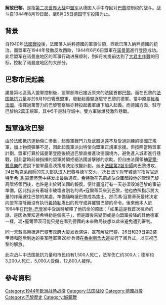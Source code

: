 {{Expand|time=2010-04-08}} 
{{noteTA
|1=zh-tw:柯爾提茲; zh-hans:寇尔蒂茨; zh:寇爾蒂茨;
|2=zh-hans:霸王行动; zh-hant:大君主作戰;
}}

{{Infobox Military Conflict
|conflict=解放巴黎
|partof=[[第二次世界大戰|第二次世界大戰]][[諾曼第戰役|諾曼第戰役]]
|image=[[File:Crowds_of_French_patriots_line_the_Champs_Elysees-edit2.jpg|300px]]
|caption=大批法國民眾於1944年8月25日觀看[[法國第2裝甲師|法國第2裝甲師]]的[[M8自走炮|坦克]]及[[M3半履帶車|半履帶車]]通過在[[巴黎凱旋門|巴黎凱旋門]]前的[[香榭麗舍大道|香榭麗舍大道]]
|date=1944年8月19日—1944年8月25日
|place=[[法國|法國]][[巴黎|巴黎]]及郊區
|result=盟軍勝利，解放巴黎
|combatant1={{flagicon|France}} [[法蘭西共和國臨時政府|法國]]
* [[File:Flag_of_Free_France_(1940-1944).svg|22px]] [[法國抵抗運動|法國抵抗運動]]
[[File:US_flag_48_stars.svg|22px]] [[美國|美國]]
|combatant2=[[File:Flag_of_Germany_1933.svg|22px]] [[納粹德國|納粹德國]]
|commander1= [[File:Flag_of_Free_France_(1940-1944).svg|22px]] [[菲利浦·勒克萊爾|菲利浦·勒克萊爾]]<br> [[File:Flag_of_Free_France_(1940-1944).svg|22px]] {{link-en|亨利·羅爾-唐吉|Henri Rol-Tanguy}}<br /> [[File:Flag_of_Free_France_(1940-1944).svg|22px]] [[雅克·沙邦-戴爾馬|雅克·沙邦-戴爾馬]]<br>[[File:US_flag_48_stars.svg|22px]] {{link-en|雷蒙德·奧斯卡·巴頓|Raymond O. Barton}}
|commander2= {{flagicon|Nazi Germany}} [[迪特里希·馮·寇爾蒂茨|迪特里希·馮·寇爾蒂茨]] {{投降}}
|strength1=[[法國第2裝甲師|法國第2裝甲師]]<br />[[法國抵抗運動|法國抵抗運動]]<br />[[第4裝甲師_(美國)|美軍第4裝甲師]]
|strength2=5,000人在巴黎城內、15,000人在城外
|casualties1= '''法國抵抗運動：'''<br>1,500人陣亡<ref name="Libération de Paris">{{Cite web |url=http://gaminsdulux.fr/ce2cm1/histoire/lib-paris.pdf |title=Libération de Paris |access-date=2010-03-17 |archive-url=https://web.archive.org/web/20090319135502/http://gaminsdulux.fr/ce2cm1/histoire/lib-paris.pdf |archive-date=2009-03-19 |dead-url=yes }}</ref><br>'''自由法國：'''<br>130人陣亡<br>319人受傷<ref> History Channel: The Lost evidence-Liberation of Paris </ref><br>'''美軍：<br>'''未知<ref>{{Cite web |url=http://www.liberation-de-paris.gilles-primout.fr/americains.htm |title=Libération de Paris forces américaines |access-date=2010-03-17 |archive-date=2012-02-20 |archive-url=https://web.archive.org/web/20120220144122/http://www.liberation-de-paris.gilles-primout.fr/americains.htm |dead-url=no }}</ref>
|casualties2= 3,200人陣亡<br>5,000人受傷<br>12,800人被俘<ref name="Libération de Paris"/>
|}}
{{Campaignbox Western Front (World War II)}}
{{Campaignbox 自由法國在第二次世界大戰期間的軍事行動}}

'''解放巴黎'''，是指[[第二次世界大战|第二次世界大战]]中[[盟军|盟军]]从德国人手中夺回对[[巴黎|巴黎]]控制权的战斗。战斗自1944年8月19日起，至8月25日德国守军投降为止。

==背景==
自1940年[[法國戰役|法國戰役]]後，法國落入納粹德國的軍事佔領，西歐已落入納粹德國的統治。而盟軍在1944年發動反攻西歐，1944年6月6日盟軍在[[諾曼第|諾曼第]]進行[[諾曼第登陸|登陸]]成功。此后盟军在诺曼底地区的军事行动进展顺利，到8月初提前达到了[[大君主作戰|大君主作戰]]的目标，控制了诺曼底地区的大部分。

==巴黎市民起義==
諾曼第地區落入盟軍控制後，盟軍部隊已接近原來的法國首都[[巴黎|巴黎]]。而在巴黎的[[法國抵抗運動|法国抵抗力量]]亦於8月19日響應盟軍，發動起義驅逐駐守巴黎的德軍。當中原屬[[維希法國|維希法國]]，指揮過萬警力的巴黎警察局亦轉投起義軍旗下加入起義。而德國方面，駐守巴黎約2萬正規軍，其中5千是駐守城中。雙方軍隊爆發激烈巷戰。

==盟軍進攻巴黎==
由於法國抵抗運動傷亡慘重，起義軍戰鬥力及武器遠遠不及受過訓練的德國正規軍，加上物資彈藥不足，因此起義軍派出特使向盟軍正規軍求援。但按照當時盟軍計劃，盟軍打算於諾曼第登陸後繞過巴黎直接進攻德國境內，避免進入城市進行巷戰，因此當時前線指揮的盟軍將領拒絕法國游擊隊的求助。但自由法國領䄂[[夏爾·戴高樂|夏爾·戴高樂]]的遊說下盟軍最高決策層決定改變計劃，派出[[法國第2裝甲師|法國第2裝甲師]]向巴黎进攻，24日勒克萊爾師的先头部队进入巴黎与德军交火，25日法军对守城德军指挥官[[迪特里希·馮·寇爾蒂茨|迪特里希·馮·寇爾蒂茨]]中將发出最后通牒。[[希特勒|希特勒]]在先前處決企圖暗殺他的管理巴黎高階將領們後，也許是出於對法國的報復，便計畫進行有一天必須毀滅巴黎的事前準備，因此指派有著城市破壞者別名的馮•寇爾蒂茨來到巴黎，他也依照指示將大量的炸藥運往巴黎的某處，準備隨時讓巴黎成為焦土，然而馮·寇爾蒂茨最終决定向盟军投降而没有执行[[希特勒|希特勒]]发出的死守或與摧毀巴黎的命令。後來他本人於1964年在[[巴登-巴登|巴登-巴登]]家中受訪時解釋了他抗命的原因：「如果這是我首次抗命的話，是因為我知道希特勒是個瘋子」，但是跟後來變節或是向盟軍投降的其他德軍一樣，馮•寇爾蒂茨可能只是在看到德國的未來敗局後想以此來避免遭到審判。

同一天戴高樂抵達巴黎市政府大廈发表演讲，宣布解放巴黎，26日和29日第2装甲师和随后到达的美军陸軍第28步兵师在[[香榭丽舍大道|香榭丽舍大道]]举行了阅兵式，以庆祝巴黎的解放。 

此次战斗中法国抵抗力量和市民约有1,500人死亡，法军伤亡约300人；德军约3,200人死亡，5,000人受傷，12,800人被俘。

==參考資料==

{{Reflist|25em}}

{{World War II}}

[[Category:1944年欧洲战场战役|Category:1944年欧洲战场战役]]
[[Category:法国战役|Category:法国战役]]
[[Category:德國战役|Category:德國战役]]
[[Category:巴黎歷史|Category:巴黎歷史]]
[[Category:城鎮戰|Category:城鎮戰]]